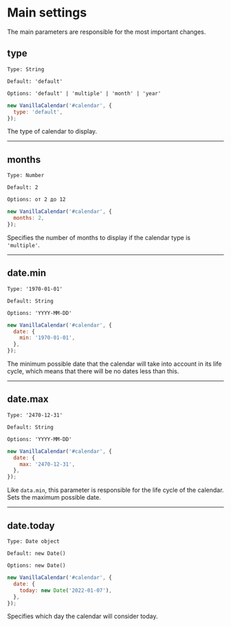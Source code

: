 # Main settings

The main parameters are responsible for the most important changes.

## type

`Type: String`

`Default: 'default'`

`Options: 'default' | 'multiple' | 'month' | 'year'`

```js
new VanillaCalendar('#calendar', {
  type: 'default',
});
```

The type of calendar to display.

- - -

## months

`Type: Number`

`Default: 2`

`Options: от 2 до 12`

```js
new VanillaCalendar('#calendar', {
  months: 2,
});
```

Specifies the number of months to display if the calendar type is `'multiple'`.

- - -

## date.min

`Type: '1970-01-01'`

`Default: String`

`Options: 'YYYY-MM-DD'`

```js
new VanillaCalendar('#calendar', {
  date: {
    min: '1970-01-01',
  },
});
```

The minimum possible date that the calendar will take into account in its life cycle, which means that there will be no dates less than this.

- - -

## date.max

`Type: '2470-12-31'`

`Default: String`

`Options: 'YYYY-MM-DD'`

```js
new VanillaCalendar('#calendar', {
  date: {
    max: '2470-12-31',
  },
});
```

Like `data.min`, this parameter is responsible for the life cycle of the calendar. Sets the maximum possible date.

- - -


## date.today

`Type: Date object`

`Default: new Date()`

`Options: new Date()`

```js
new VanillaCalendar('#calendar', {
  date: {
    today: new Date('2022-01-07'),
  },
});
```

Specifies which day the calendar will consider today.
